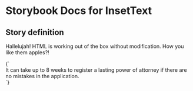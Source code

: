 

# Storybook Docs for InsetText

<Meta title="govtnz-import" />

## Story definition

Hallelujah! HTML is working out of the box without modification.
How you like them apples?!

<Story name="InsetText" height="100px">
  {` <div class="g-inset-text">  It can take up to 8 weeks to register a lasting power of attorney if there are  no mistakes in the application.</div> `}
</Story>
